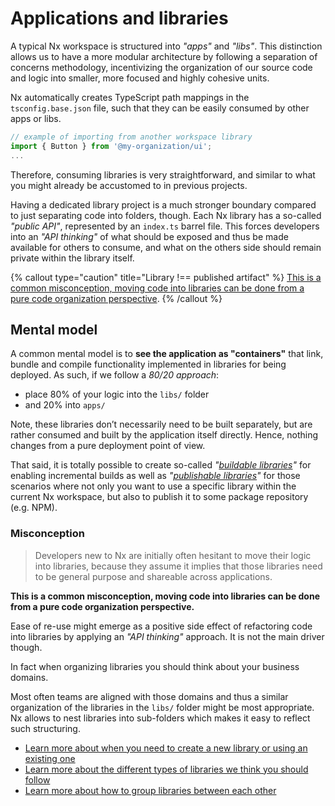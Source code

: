 # Applications and libraries

A typical Nx workspace is structured into _"apps"_ and _"libs"_. This distinction allows us to have a more modular architecture by following a separation of concerns methodology, incentivizing the organization of our source code and logic into smaller, more focused and highly cohesive units.

Nx automatically creates TypeScript path mappings in the `tsconfig.base.json` file, such that they can be easily consumed by other apps or libs.

```typescript
// example of importing from another workspace library
import { Button } from '@my-organization/ui';
...
```

Therefore, consuming libraries is very straightforward, and similar to what you might already be accustomed to in previous projects.

Having a dedicated library project is a much stronger boundary compared to just separating code into folders, though. Each Nx library has a so-called _"public API"_, represented by an `index.ts` barrel file. This forces developers into an _"API thinking"_ of what should be exposed and thus be made available for others to consume, and what on the others side should remain private within the library itself.

{% callout type="caution" title="Library !== published artifact" %}
[This is a common misconception, moving code into libraries can be done from a pure code organization perspective](#misconception).
{% /callout %}

## Mental model

A common mental model is to **see the application as "containers"** that link, bundle and compile functionality implemented in libraries for being deployed.
As such, if we follow a _80/20 approach_:

- place 80% of your logic into the `libs/` folder
- and 20% into `apps/`

Note, these libraries don’t necessarily need to be built separately, but are rather consumed and built by the application itself directly. Hence, nothing changes from a pure deployment point of view.

That said, it is totally possible to create so-called _"[buildable libraries](/more-concepts/buildable-and-publishable-libraries#buildable-libraries)"_ for enabling incremental builds as
well as _"[publishable libraries](/more-concepts/buildable-and-publishable-libraries#publishable-libraries)"_ for those scenarios where not only you want to
use a specific library within the current Nx workspace, but also to publish it
to some package repository (e.g. NPM).

### Misconception

> Developers new to Nx are initially often hesitant to move their logic into libraries, because they assume it implies that those libraries need to be general purpose and shareable across applications.

**This is a common misconception, moving code into libraries can be done from a pure code organization perspective.**

Ease of re-use might emerge as a positive side effect of refactoring code into libraries by applying an _"API thinking"_ approach. It is not the main driver though.

In fact when organizing libraries you should think about your business domains.

Most often teams are aligned with those domains and thus a similar organization of the libraries in the `libs/` folder might be most appropriate. Nx allows to nest libraries into sub-folders which makes it easy to reflect such structuring.

- [Learn more about when you need to create a new library or using an existing one](/more-concepts/creating-libraries)
- [Learn more about the different types of libraries we think you should follow](/more-concepts/library-types)
- [Learn more about how to group libraries between each other](/more-concepts/grouping-libraries)
